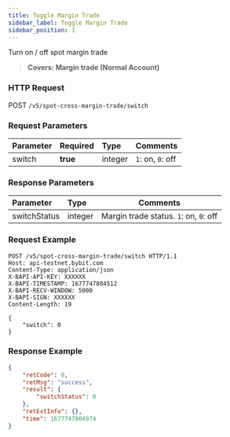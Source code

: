 ```yaml
---
title: Toggle Margin Trade
sidebar_label: Toggle Margin Trade
sidebar_position: 1
---
```

Turn on / off spot margin trade
> **Covers: Margin trade (Normal Account)**

### HTTP Request
POST `/v5/spot-cross-margin-trade/switch`

### Request Parameters
| Parameter | Required | Type | Comments|
|:----- |:-------|:-----|------ |
|switch |**true** |integer |`1`: on, `0`: off |

### Response Parameters
| Parameter | Type | Comments|
|:----- |:-----|----- |
|switchStatus |integer |Margin trade status. `1`: on, `0`: off|

### Request Example

```http
POST /v5/spot-cross-margin-trade/switch HTTP/1.1
Host: api-testnet.bybit.com
Content-Type: application/json
X-BAPI-API-KEY: XXXXXX
X-BAPI-TIMESTAMP: 1677747804512
X-BAPI-RECV-WINDOW: 5000
X-BAPI-SIGN: XXXXXX
Content-Length: 19

{
    "switch": 0
}
```

### Response Example

```json
{
    "retCode": 0,
    "retMsg": "success",
    "result": {
        "switchStatus": 0
    },
    "retExtInfo": {},
    "time": 1677747804974
}
```
